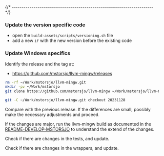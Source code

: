 
{/* ------------------------------------------------------------------------ */}

### Update the version specific code

- open the `build-assets/scripts/versioning.sh` file
- add a new `if` with the new version before the existing code

### Update Windows specifics

Identify the release and the tag at:

- https://github.com/mstorsjo/llvm-mingw/releases

```sh
rm -rf ~/Work/mstorsjo/llvm-mingw.git
mkdir -pv ~/Work/mstorsjo
git clone https://github.com/mstorsjo/llvm-mingw ~/Work/mstorsjo/llvm-mingw.git

git -C ~/Work/mstorsjo/llvm-mingw.git checkout 20231128
```

Compare with the previous release. If the differences are small, possibly
make the necessary adjustments and proceed.

If the changes are major, run the llvm-mingw build as documented in the
[README-DEVELOP-MSTORSJO](https://github.com/xpack-dev-tools/clang-xpack/blob/xpack-development/build-assets/README-DEVELOP-MSTORSJO.md) to understand the
extend of the changes.

Check if there are changes in the tests, and update.

Check if there are changes in the wrappers, and update.

